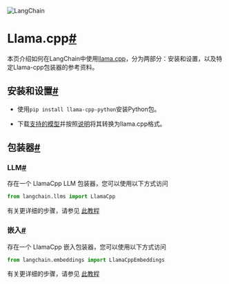 

<Head>
  <script>
    {
      `(function() {
         var _hmt = _hmt || [];
(function() {
  var hm = document.createElement("script");
  hm.src = "https://hm.baidu.com/hm.js?e60fb290e204e04c5cb6f79b0ac1e697";
  var s = document.getElementsByTagName("script")[0]; 
  s.parentNode.insertBefore(hm, s);
})();
       })();`
    }
  </script>
</Head>

![LangChain](https://pica.zhimg.com/50/v2-56e8bbb52aa271012541c1fe1ceb11a2_r.gif)





Llama.cpp[#](#llama-cpp "Permalink to this headline")
=====================================================

本页介绍如何在LangChain中使用[llama.cpp](https://github.com/ggerganov/llama.cpp)，分为两部分：安装和设置，以及特定Llama-cpp包装器的参考资料。

安装和设置[#](#installation-and-setup "Permalink to this headline")
--------------------------------------------------------------

* 使用`pip install llama-cpp-python`安装Python包。

* 下载[支持的模型](https://github.com/ggerganov/llama.cpp#description)并按照[说明](https://github.com/ggerganov/llama.cpp)将其转换为llama.cpp格式。

包装器[#](#wrappers "本标题的永久链接")
----------------------------

### LLM[#](#llm "本标题的永久链接")

存在一个 LlamaCpp LLM 包装器，您可以使用以下方式访问

```python
from langchain.llms import LlamaCpp

```

有关更详细的步骤，请参见 [此教程](../modules/models/llms/integrations/llamacpp)

### 嵌入[#](#embeddings "本标题的永久链接")

存在一个 LlamaCpp 嵌入包装器，您可以使用以下方式访问

```python
from langchain.embeddings import LlamaCppEmbeddings

```

有关更详细的步骤，请参见 [此教程](../modules/models/text_embedding/examples/llamacpp)

